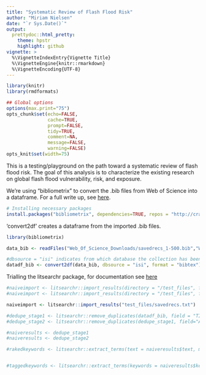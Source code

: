 ```yaml
---
title: "Systematic Review of Flash Flood Risk"
author: "Miriam Nielsen"
date: "`r Sys.Date()`"
output:
  prettydoc::html_pretty:
    theme: hpstr
    highlight: github
vignette: >
  %\VignetteIndexEntry{Vignette Title}
  %\VignetteEngine{knitr::rmarkdown}
  %\VignetteEncoding{UTF-8}
---
```


<!--
Project Start Date 8/09/19
-->

```r
library(knitr)
library(rmdformats)

## Global options
options(max.print="75")
opts_chunk$set(echo=FALSE,
               cache=TRUE,
               prompt=FALSE,
               tidy=TRUE,
               comment=NA,
               message=FALSE,
               warning=FALSE)
opts_knit$set(width=75)
```

This is a testing/playground on the path toward a systematic review of flash flood risk. The goal of this analysis is to characterize the existing research on global flash flood vulnerability, risk, and exposure. 


We're using "bibliometrix" to convert the .bib files from Web of Science into a dataframe. For a full write up, see [here](https://cran.rstudio.com/web/packages/bibliometrix/vignettes/bibliometrix-vignette.html). 

```r
# Installing necessary packages
install.packages("bibliometrix", dependencies=TRUE, repos = "http://cran.us.r-project.org") 

```

'convert2df' creates a dataframe from the imported .bib files. 

```r
library(bibliometrix)

data_bib <- readFiles("Web_Of_Science_Downloads/savedrecs_1-500.bib","Web_Of_Science_Downloads/savedrecs_501-1000.bib","Web_Of_Science_Downloads/savedrecs_1001-1500.bib","Web_Of_Science_Downloads/savedrecs_1501_2000.bib","Web_Of_Science_Downloads/savedrecs_2001-2500.bib","Web_Of_Science_Downloads/savedrecs_2501-3000.bib","Web_Of_Science_Downloads/savedrecs_3001-3190.bib")

#dbsource = "isi" indicates from which database the collection has been downloaded (in this case Web of Science)
datadf_bib <- convert2df(data_bib, dbsource = "isi", format = "bibtex")  

```

Trialling the litsearchr package, for documentation see [here](https://elizagrames.github.io/litsearchr/#/about) 
```r

#naiveimport <- litsearchr::import_results(directory = "/test_files", filename = NULL, save_dataset = FALSE)
#naiveimport <- litsearchr::import_results(directory = "/test_files", filename = "savedrecs.txt", save_dataset = FALSE)

naiveimport <- litsearchr::import_results("test_files/savedrecs.txt")

#dedupe_stage1 <- litsearchr::remove_duplicates(datadf_bib, field = "TI", method = "quick")
#dedupe_stage2 <- litsearchr::remove_duplicates(dedupe_stage1, field="AB", method="similarity")

#naiveresults <- dedupe_stage1
#naiveresults <- dedupe_stage2

#rakedkeywords <- litsearchr::extract_terms(text = naiveresults$text, method = "fakerake", min_freq = 2, ngrams = TRUE, n = 2, language = "English")


#taggedkeywords <- litsearchr::extract_terms(keywords = naiveresults$keywords, method="tagged")

```

